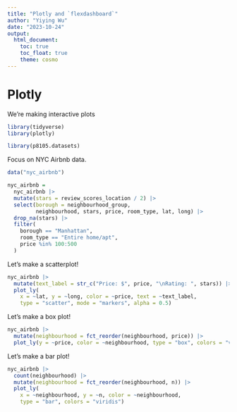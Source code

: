 ```yaml
---
title: "Plotly and `flexdashboard`"
author: "Yiying Wu"
date: "2023-10-24"
output: 
  html_document:
    toc: true
    toc_float: true
    theme: cosmo
---
```


# Plotly

We're making interactive plots

```r
library(tidyverse)
library(plotly)

library(p8105.datasets)
```



Focus on NYC Airbnb data.

```r
data("nyc_airbnb")

nyc_airbnb = 
  nyc_airbnb |> 
  mutate(stars = review_scores_location / 2) |> 
  select(borough = neighbourhood_group, 
         neighbourhood, stars, price, room_type, lat, long) |> 
  drop_na(stars) |> 
  filter(
    borough == "Manhattan",
    room_type == "Entire home/apt",
    price %in% 100:500
  )
```

Let's make a scatterplot!

```r
nyc_airbnb |> 
  mutate(text_label = str_c("Price: $", price, "\nRating: ", stars)) |> 
  plot_ly(
    x = ~lat, y = ~long, color = ~price, text = ~text_label,
    type = "scatter", mode = "markers", alpha = 0.5)
```

Let's make a box plot!

```r
nyc_airbnb |> 
  mutate(neighbourhood = fct_reorder(neighbourhood, price)) |> 
  plot_ly(y = ~price, color = ~neighbourhood, type = "box", colors = "viridis")
```


Let's make a bar plot!

```r
nyc_airbnb |> 
  count(neighbourhood) |> 
  mutate(neighbourhood = fct_reorder(neighbourhood, n)) |> 
  plot_ly(
    x = ~neighbourhood, y = ~n, color = ~neighbourhood,
    type = "bar", colors = "viridis")
```